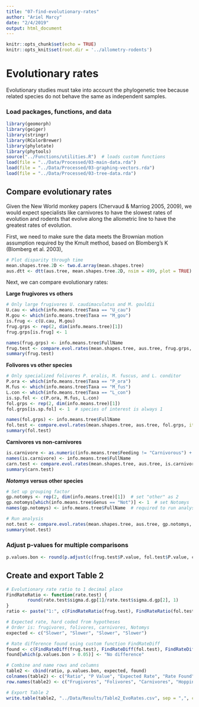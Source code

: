 ```yaml
---
title: "07-find-evolutionary-rates"
author: "Ariel Marcy"
date: "2/4/2019"
output: html_document
---
```


```r
knitr::opts_chunk$set(echo = TRUE)
knitr::opts_knit$set(root.dir = '../allometry-rodents')
```

# Evolutionary rates
Evolutionary studies must take into account the phylogenetic tree because related species do not behave the same as independent samples. 

### Load packages, functions, and data
```r
library(geomorph)
library(geiger)
library(stringr)
library(RColorBrewer)
library(phylotate)
library(phytools)
source("../Functions/utilities.R")  # loads custom functions
load(file = "../Data/Processed/03-main-data.rda")
load(file = "../Data/Processed/03-graphing-vectors.rda")
load(file = "../Data/Processed/03-tree-data.rda")
```

## Compare evolutionary rates
Given the New World monkey papers (Chervaud & Marriog 2005, 2009), we would expect specialists like carnivores to have the slowest rates of evolution and rodents that evolve along the allometric line to have the greatest rates of evolution. 

First, we need to make sure the data meets the Brownian motion assumption required by the Kmult method, based on Blomberg's K (Blomberg et al. 2003), 
```r
# Plot disparity through time
mean.shapes.tree.2D <- two.d.array(mean.shapes.tree)
aus.dtt <- dtt(aus.tree, mean.shapes.tree.2D, nsim = 499, plot = TRUE)
```

Next, we can compare evolutionary rates:

**Large frugivores vs others**
```r
# Only large frugivores U. caudimaculatus and M. gouldii
U.cau <- which(info.means.tree$Taxa == "U_cau")
M.gou <- which(info.means.tree$Taxa == "M_gou")
is.frug <- c(U.cau, M.gou)
frug.grps <- rep(2, dim(info.means.tree)[1])
frug.grps[is.frug] <- 1

names(frug.grps) <- info.means.tree$FullName
frug.test <- compare.evol.rates(mean.shapes.tree, aus.tree, frug.grps, iter = 999, method = "permutation")
summary(frug.test)
```

**Folivores vs other species**
```r
# Only specialized folivores P. oralis, M. fuscus, and L. conditor 
P.ora <- which(info.means.tree$Taxa == "P_ora")
M.fus <- which(info.means.tree$Taxa == "M_fus")
L.con <- which(info.means.tree$Taxa == "L_con")
is.sp.fol <- c(P.ora, M.fus, L.con)
fol.grps <- rep(2, dim(info.means.tree)[1])
fol.grps[is.sp.fol] <- 1  # species of interest is always 1

names(fol.grps) <- info.means.tree$FullName
fol.test <- compare.evol.rates(mean.shapes.tree, aus.tree, fol.grps, iter = 999, method = "permutation")
summary(fol.test)
```

**Carnivores vs non-carnivores**
```r
is.carnivore <- as.numeric(info.means.tree$Feeding != "Carnivorous") + 1  # carnivores are 1 and all other species are 2
names(is.carnivore) <- info.means.tree$FullName
carn.test <- compare.evol.rates(mean.shapes.tree, aus.tree, is.carnivore, iter = 999, method = "permutation")
summary(carn.test)
```

**_Notomys_ versus other species**
```r
# Set up grouping factor
gp.notomys <- rep(2, dim(info.means.tree)[1])  # set "other" as 2
gp.notomys[which(info.means.tree$Genus == "Not")] <- 1  # set Notomys
names(gp.notomys) <- info.means.tree$FullName  # required to run analysis

# Run analysis
not.test <- compare.evol.rates(mean.shapes.tree, aus.tree, gp.notomys, iter = 999, method = "permutation")
summary(not.test)
```

### Adjust p-values for multiple comparisons
```r
p.values.bon <- round(p.adjust(c(frug.test$P.value, fol.test$P.value, carn.test$P.value, not.test$P.value), method = "bonferroni"), 3)
```

## Create and export Table 2
```r
# Evolutionary rate ratio to 1 decimal place
FindRateRatio <- function(rate.test) {
        round(rate.test$sigma.d.gp[1]/rate.test$sigma.d.gp[2], 1)
}
ratio <- paste("1:", c(FindRateRatio(frug.test), FindRateRatio(fol.test), FindRateRatio(carn.test), FindRateRatio(not.test)), sep = "")

# Expected rate, hard coded from hypotheses
# Order is: frugivores, folivores, carnivores, Notomys
expected <- c("Slower", "Slower", "Slower", "Slower")

# Rate difference found using custom function FindRateDiff
found <- c(FindRateDiff(frug.test), FindRateDiff(fol.test), FindRateDiff(carn.test), FindRateDiff(not.test))
found[which(p.values.bon > 0.05)] <- "No difference"

# Combine and name rows and columns
table2 <- cbind(ratio, p.values.bon, expected, found)
colnames(table2) <- c("Ratio", "P Value", "Expected Rate", "Rate Found")
row.names(table2) <- c("Frugivores", "Folivores", "Carnivores", "Hopping Notomys")

# Export Table 2
write.table(table2, "../Data/Results/Table2_EvoRates.csv", sep = ",", col.names = NA)
```